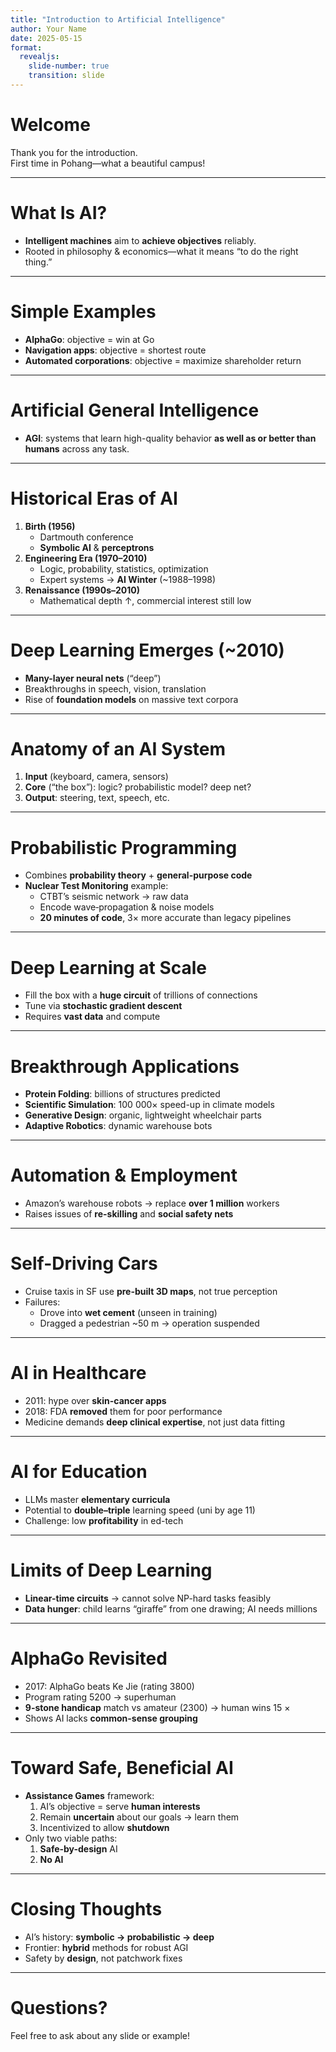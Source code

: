 ---
title: "Introduction to Artificial Intelligence"
author: Your Name
date: 2025-05-15
format:
  revealjs:
    slide-number: true
    transition: slide
---

# Welcome

Thank you for the introduction.  
First time in Pohang—what a beautiful campus!

---

# What Is AI?

- **Intelligent machines** aim to **achieve objectives** reliably.  
- Rooted in philosophy & economics—what it means “to do the right thing.”

---

# Simple Examples

- **AlphaGo**: objective = win at Go  
- **Navigation apps**: objective = shortest route  
- **Automated corporations**: objective = maximize shareholder return  

---

# Artificial General Intelligence

- **AGI**: systems that learn high-quality behavior **as well as or better than humans** across any task.  

---

# Historical Eras of AI

1. **Birth (1956)**  
   - Dartmouth conference  
   - **Symbolic AI** & **perceptrons**  
2. **Engineering Era (1970–2010)**  
   - Logic, probability, statistics, optimization  
   - Expert systems → **AI Winter** (~1988–1998)  
3. **Renaissance (1990s–2010)**  
   - Mathematical depth ↑, commercial interest still low  

---

# Deep Learning Emerges (~2010)

- **Many-layer neural nets** (“deep”)  
- Breakthroughs in speech, vision, translation  
- Rise of **foundation models** on massive text corpora  

---

# Anatomy of an AI System

1. **Input** (keyboard, camera, sensors)  
2. **Core** (“the box”): logic? probabilistic model? deep net?  
3. **Output**: steering, text, speech, etc.  

---

# Probabilistic Programming

- Combines **probability theory** + **general-purpose code**  
- **Nuclear Test Monitoring** example:  
  - CTBT’s seismic network → raw data  
  - Encode wave‐propagation & noise models  
  - **20 minutes of code**, 3× more accurate than legacy pipelines  

---

# Deep Learning at Scale

- Fill the box with a **huge circuit** of trillions of connections  
- Tune via **stochastic gradient descent**  
- Requires **vast data** and compute  

---

# Breakthrough Applications

- **Protein Folding**: billions of structures predicted  
- **Scientific Simulation**: 100 000× speed-up in climate models  
- **Generative Design**: organic, lightweight wheelchair parts  
- **Adaptive Robotics**: dynamic warehouse bots  

---

# Automation & Employment

- Amazon’s warehouse robots → replace **over 1 million** workers  
- Raises issues of **re-skilling** and **social safety nets**

---

# Self-Driving Cars

- Cruise taxis in SF use **pre-built 3D maps**, not true perception  
- Failures:  
  - Drove into **wet cement** (unseen in training)  
  - Dragged a pedestrian ~50 m → operation suspended  

---

# AI in Healthcare

- 2011: hype over **skin-cancer apps**  
- 2018: FDA **removed** them for poor performance  
- Medicine demands **deep clinical expertise**, not just data fitting  

---

# AI for Education

- LLMs master **elementary curricula**  
- Potential to **double–triple** learning speed (uni by age 11)  
- Challenge: low **profitability** in ed-tech  

---

# Limits of Deep Learning

- **Linear-time circuits** → cannot solve NP-hard tasks feasibly  
- **Data hunger**: child learns “giraffe” from one drawing; AI needs millions  

---

# AlphaGo Revisited

- 2017: AlphaGo beats Ke Jie (rating 3800)  
- Program rating 5200 → superhuman  
- **9-stone handicap** match vs amateur (2300) → human wins 15 ×  
- Shows AI lacks **common-sense grouping**  

---

# Toward Safe, Beneficial AI

- **Assistance Games** framework:  
  1. AI’s objective = serve **human interests**  
  2. Remain **uncertain** about our goals → learn them  
  3. Incentivized to allow **shutdown**  
- Only two viable paths:  
  1. **Safe-by-design** AI  
  2. **No AI**  

---

# Closing Thoughts

- AI’s history: **symbolic → probabilistic → deep**  
- Frontier: **hybrid** methods for robust AGI  
- Safety by **design**, not patchwork fixes

---

# Questions?

Feel free to ask about any slide or example!
